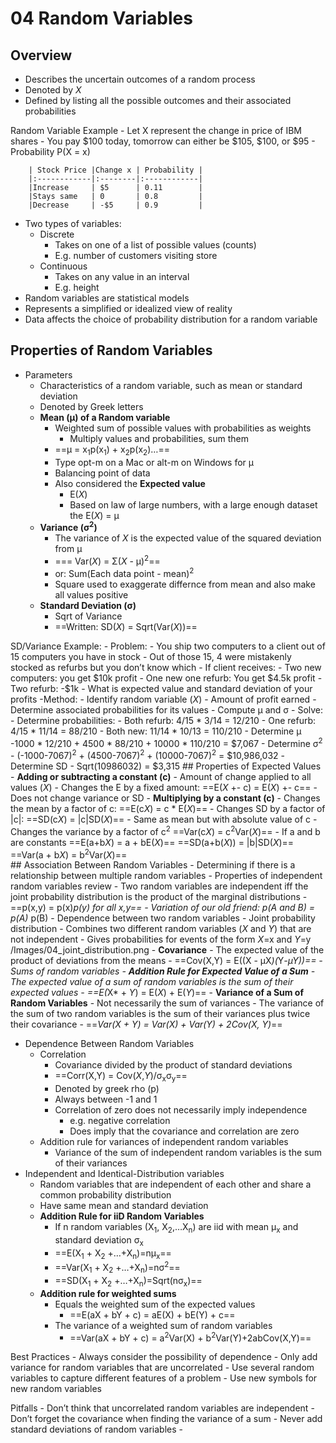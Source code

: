 # 04 Random Variables
## Overview
- Describes the uncertain outcomes of a random process
- Denoted by *X* 
- Defined by listing all the possible outcomes and their associated probabilities 

Random Variable Example
- Let X represent the change in price of IBM shares
- You pay \$100 today, tomorrow can either be \$105, \$100, or $95
- Probability P(X = x)

        | Stock Price |Change x | Probability |
        |:------------|:--------|:------------|
        |Increase     | $5      | 0.11        |
        |Stays same   | 0       | 0.8         |
        |Decrease     | -$5     | 0.9         |

- Two types of variables:
  - Discrete
    - Takes on one of a list of possible values (counts)
    - E.g. number of customers visiting store
  - Continuous
    - Takes on any value in an interval
    - E.g. height
- Random variables are statistical models
 - Represents a simplified or idealized view of reality
 - Data affects the choice of probability distribution for a random variable

## Properties of Random Variables
- Parameters
  - Characteristics of a random variable, such as mean or standard deviation
  - Denoted by Greek letters
  - **Mean (µ) of a Random variable**
    - Weighted sum of possible values with probabilities as weights
      - Multiply values and probabilities, sum them
    - ==µ = x~1~p(x~1~) + x~2~p(x~2~)...==
    - Type opt-m on a Mac or alt-m on Windows for µ
    - Balancing point of data
    - Also considered the **Expected value**
      - E(*X*)
      - Based on law of large numbers, with a large enough dataset the E(*X*) = µ
  - **Variance (σ^2^)**
    - The variance of *X* is the expected value of the squared deviation from µ
    - === Var(*X*) = Σ(*X* - µ)^2^==
    - or: Sum(Each data point - mean)^2^
    - Square used to exaggerate differnce from mean and also make all values positive
  - **Standard Deviation (σ)**
    - Sqrt of Variance
    - ==Written: SD(*X*) = Sqrt(Var(*X*))==

SD/Variance Example:
- Problem:
    - You ship two computers to a client out of 15 computers you have in stock
    - Out of those 15, 4 were mistakenly stocked as refurbs but you don't know which
    - If client receives:
      - Two new computers: you get $10k profit
      - One new one refurb: You get $4.5k profit
      - Two refurb: -$1k
    - What is expected value and standard deviation of your profits
-Method:
  - Identify random variable (*X*) 
    - Amount of profit earned
  - Determine associated probabilities for its values
  - Compute µ and σ
- Solve:
  - Determine probabilities:
    - Both refurb: 4/15 * 3/14 = 12/210
    - One refurb: 4/15 * 11/14 = 88/210
    - Both new: 11/14 * 10/13 = 110/210
  - Determine µ
    -1000 * 12/210 + 4500 * 88/210 + 10000 * 110/210
    = $7,067
  - Determine σ^2^
    - (-1000-7067)^2^ + (4500-7067)^2^ + (10000-7067)^2^
    = $10,986,032
  - Determine SD
    - Sqrt(10986032)
    = $3,315
## Properties of Expected Values
- **Adding or subtracting a constant (c)**
  - Amount of change applied to all values (*X*)
  - Changes the E by a fixed amount:
    ==E(*X* +- c) = E(*X*) +- c==
  - Does not change variance or SD
- **Multiplying by a constant (c)**
  - Changes the mean by a factor of c:
    ==E(c*X*) = c * E(*X*)==
  - Changes SD by a factor of |c|:
    ==SD(c*X*) = |c|SD(*X*)==
    - Same as mean but with absolute value of c
  - Changes the variance by a factor of c^2^
    ==Var(c*X*) = c^2^Var(*X*)==
- If a and b are constants
  ==E(a+b*X*) = a + bE(*X*)==
  ==SD(a+b(*X*)) = |b|SD(*X*)==
  ==Var(a + b*X*) = b^2^Var(*X*)==  
## Association Between Random Variables
- Determining if there is a relationship between multiple random variables
- Properties of independent random variables review
	- Two random variables are independent iff the joint probability distribution is the product of the marginal distributions 
	- ==p(x,y) = p(x)*p(y) for all x,y==
		- Variation of our old friend: p(A and B) = p(A) * p(B)
- Dependence between two random variables
  - Joint probability distribution
    - Combines two different random variables (*X* and *Y*) that are not independent
    - Gives probabilities for events of the form *X*=x and *Y*=y
/Images/04_joint_distribution.png
- **Covariance**
	- The expected value of the product of deviations from the means 
	- ==Cov(X,Y) = E((X - µX*)(*Y*-µY))==
- Sums of random variables
	- **Addition Rule for Expected Value of a Sum**
		- The expected value of a sum of random variables is the sum of their expected values 
		- ==E(*X* + *Y*) = E(*X*) + E(*Y*)==
	- **Variance of a Sum of Random Variables**
		- Not necessarily the sum of variances
		- The variance of the sum of two random variables is the sum of their variances plus twice their covariance
		- ==*Var(X + Y) = Var(X) + Var(Y) + 2Cov(X, Y)*==

- Dependence Between Random Variables
	- Correlation
		- Covariance divided by the product of standard deviations
		- ==Corr(X,Y) = Cov(*X*,*Y*)/σ~x~σ~y~==
		- Denoted by greek rho (p)
		- Always between -1 and 1
		- Correlation of zero does not necessarily imply independence
			- e.g. negative correlation
			- Does imply that the covariance and correlation are zero 
	- Addition rule for variances of independent random variables
		- Variance of the sum of independent random variables is the sum of their variances 
- Independent and Identical-Distribution variables
	- Random variables that are independent of each other and share a common probability distribution
	- Have same mean and standard deviation
	- **Addition Rule for iiD Random Variables**
		- If n random variables (X~1~, X~2~,...X~n~) are iid with mean µ~x~ and standard deviation σ~x~
		- ==E(X~1~ + X~2~ +...+X~n~)=nµ~x~==
		- ==Var(X~1~ + X~2~ +...+X~n~)=nσ^2^==
		- ==SD(X~1~ + X~2~ +...+X~n~)=Sqrt(nσ~x~)==
	- **Addition rule for weighted sums**
		- Equals the weighted sum of the expected values 
			- ==E(aX + bY + c) = aE(X) + bE(Y) + c==  
		- The variance of a weighted sum of random variables  
			- ==Var(aX + bY + c) = a^2^Var(X) + b^2^Var(Y)+2abCov(X,Y)==

Best Practices
- Always consider the possibility of dependence
- Only add variance for random variables that are uncorrelated
- Use several random variables to capture different features of a problem
- Use new symbols for new random variables

Pitfalls
- Don't think that uncorrelated random variables are independent
- Don't forget the covariance when finding the variance of a sum
- Never add standard deviations of random variables
- 
  